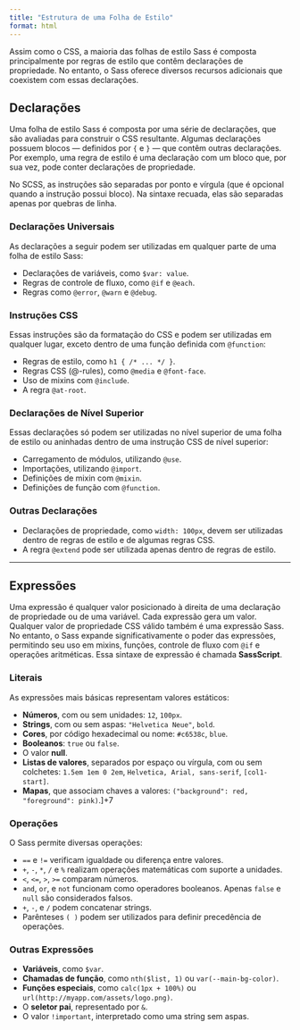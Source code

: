```yaml
---
title: "Estrutura de uma Folha de Estilo"
format: html
---
```


Assim como o CSS, a maioria das folhas de estilo Sass é composta principalmente
por regras de estilo que contêm declarações de propriedade. No entanto, o Sass
oferece diversos recursos adicionais que coexistem com essas declarações.

## Declarações

Uma folha de estilo Sass é composta por uma série de declarações, que são
avaliadas para construir o CSS resultante. Algumas declarações possuem blocos —
definidos por `{` e `}` — que contêm outras declarações. Por exemplo, uma regra
de estilo é uma declaração com um bloco que, por sua vez, pode conter
declarações de propriedade.

No SCSS, as instruções são separadas por ponto e vírgula (que é opcional quando
a instrução possui bloco). Na sintaxe recuada, elas são separadas apenas por
quebras de linha.

### Declarações Universais

As declarações a seguir podem ser utilizadas em qualquer parte de uma folha de
estilo Sass:

-   Declarações de variáveis, como `$var: value`.
-   Regras de controle de fluxo, como `@if` e `@each`.
-   Regras como `@error`, `@warn` e `@debug`.

### Instruções CSS

Essas instruções são da formatação do CSS e podem ser utilizadas em qualquer
lugar, exceto dentro de uma função definida com `@function`:

-   Regras de estilo, como `h1 { /* ... */ }`.
-   Regras CSS (\@-rules), como `@media` e `@font-face`.
-   Uso de mixins com `@include`.
-   A regra `@at-root`.

### Declarações de Nível Superior

Essas declarações só podem ser utilizadas no nível superior de uma folha de
estilo ou aninhadas dentro de uma instrução CSS de nível superior:

-   Carregamento de módulos, utilizando `@use`.
-   Importações, utilizando `@import`.
-   Definições de mixin com `@mixin`.
-   Definições de função com `@function`.

### Outras Declarações

-   Declarações de propriedade, como `width: 100px`, devem ser utilizadas dentro
    de regras de estilo e de algumas regras CSS.
-   A regra `@extend` pode ser utilizada apenas dentro de regras de estilo.

--------------------------------------------------------------------------------

## Expressões

Uma expressão é qualquer valor posicionado à direita de uma declaração de
propriedade ou de uma variável. Cada expressão gera um valor. Qualquer valor de
propriedade CSS válido também é uma expressão Sass. No entanto, o Sass expande
significativamente o poder das expressões, permitindo seu uso em mixins,
funções, controle de fluxo com `@if` e operações aritméticas. Essa sintaxe de
expressão é chamada **SassScript**.

### Literais

As expressões mais básicas representam valores estáticos:

-   **Números**, com ou sem unidades: `12`, `100px`.
-   **Strings**, com ou sem aspas: `"Helvetica Neue"`, `bold`.
-   **Cores**, por código hexadecimal ou nome: `#c6538c`, `blue`.
-   **Booleanos**: `true` ou `false`.
-   O valor **null**.
-   **Listas de valores**, separados por espaço ou vírgula, com ou sem
    colchetes: `1.5em 1em 0 2em`, `Helvetica, Arial, sans-serif`,
    `[col1-start]`.
-   **Mapas**, que associam chaves a valores:
    `("background": red, "foreground": pink)`.\]+7

### Operações

O Sass permite diversas operações:

-   `==` e `!=` verificam igualdade ou diferença entre valores.
-   `+`, `-`, `*`, `/` e `%` realizam operações matemáticas com suporte a
    unidades.
-   `<`, `<=`, `>`, `>=` comparam números.
-   `and`, `or`, e `not` funcionam como operadores booleanos. Apenas `false` e
    `null` são considerados falsos.
-   `+`, `-`, e `/` podem concatenar strings.
-   Parênteses `( )` podem ser utilizados para definir precedência de operações.

### Outras Expressões

-   **Variáveis**, como `$var`.
-   **Chamadas de função**, como `nth($list, 1)` ou `var(--main-bg-color)`.
-   **Funções especiais**, como `calc(1px + 100%)` ou
    `url(http://myapp.com/assets/logo.png)`.
-   O **seletor pai**, representado por `&`.
-   O valor `!important`, interpretado como uma string sem aspas.

